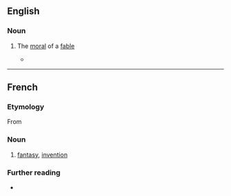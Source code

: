 ==English==

===Noun===
{{en-noun}}

# {{lb|en|obsolete}} The [[moral]] of a [[fable]]
#* {{quote-book|year=1969|author=Georges Perec, Gilbert Adair (translator)|title=A void|passage=A crucial fact is that, my work advancing, what I'll find rising in priority isn't its initial point of application but its ongoing articulation for, if you think of it, communication (I might almost say 'communion') is ubiquitous, a signal coursing from this individual to that, from so-and-so to such-and-such, a two-way traffic in an idiom of transitivity or narrativity, fiction or imagination, '''affabulation''' or approbation, saga or song.}} 

----

==French==

===Etymology===
From {{suffix|affabuler|tion|lang=fr}}

===Noun===
{{fr-noun|f}}
# [[fantasy]], [[invention]]

===Further reading===
* {{R:TLFi}}